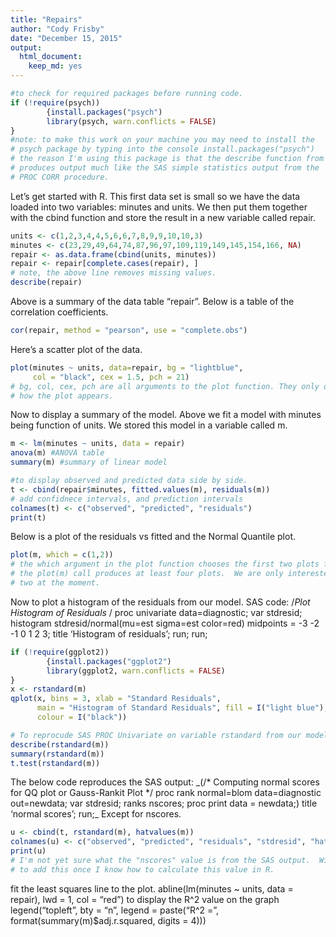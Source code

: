 ```yaml
---
title: "Repairs"
author: "Cody Frisby"
date: "December 15, 2015"
output:
  html_document:
    keep_md: yes
---
```


```r
#to check for required packages before running code.
if (!require(psych))
        {install.packages("psych")
        library(psych, warn.conflicts = FALSE)
}
#note: to make this work on your machine you may need to install the 
# psych package by typing into the console install.packages("psych")
# the reason I'm using this package is that the describe function from it
# produces output much like the SAS simple statistics output from the 
# PROC CORR procedure.  
```

Let's get started with R.  This first data set is small so we have the data loaded into two variables: minutes and units.  We then put them together with the cbind function and store the result in a new variable called repair.

```r
units <- c(1,2,3,4,4,5,6,6,7,8,9,9,10,10,3)
minutes <- c(23,29,49,64,74,87,96,97,109,119,149,145,154,166, NA)
repair <- as.data.frame(cbind(units, minutes))
repair <- repair[complete.cases(repair), ] 
# note, the above line removes missing values.
describe(repair)
```

Above is a summary of the data table "repair".  Below is a table of the correlation coefficients.  

```r
cor(repair, method = "pearson", use = "complete.obs")
```

Here's a scatter plot of the data.

```r
plot(minutes ~ units, data=repair, bg = "lightblue", 
     col = "black", cex = 1.5, pch = 21)
# bg, col, cex, pch are all arguments to the plot function. They only determine
# how the plot appears.  
```

Now to display a summary of the model.  Above we fit a model with minutes being function of units.  We stored this model in a variable called m.

```r
m <- lm(minutes ~ units, data = repair)
anova(m) #ANOVA table
summary(m) #summary of linear model
```


```r
#to display observed and predicted data side by side.
t <- cbind(repair$minutes, fitted.values(m), residuals(m))
# add confidnece intervals, and prediction intervals
colnames(t) <- c("observed", "predicted", "residuals")
print(t)
```

Below is a plot of the residuals vs fitted and the Normal Quantile plot.  

```r
plot(m, which = c(1,2))
# the which argument in the plot function chooses the first two plots from the m model.
# the plot(m) call produces at least four plots.  We are only interested in the first 
# two at the moment.  
```

Now to plot a histogram of the residuals from our model.
SAS code: 
/*Plot Histogram of Residuals */
proc univariate data=diagnostic;
	var stdresid;
	histogram stdresid/normal(mu=est sigma=est color=red)
						midpoints = -3 -2 -1 0 1 2 3;
	title 'Histogram of residuals'; run;
run;

```r
if (!require(ggplot2))
        {install.packages("ggplot2")
        library(ggplot2, warn.conflicts = FALSE)
}
x <- rstandard(m)
qplot(x, bins = 3, xlab = "Standard Residuals", 
      main = "Histogram of Standard Residuals", fill = I("light blue"), 
      colour = I("black"))
```


```r
# To reprocude SAS PROC Univariate on variable rstandard from our model m.
describe(rstandard(m))
summary(rstandard(m))
t.test(rstandard(m))
```

The below code reproduces the SAS output:
_(/* Computing normal scores for QQ plot or Gauss-Rankit Plot */
proc rank normal=blom data=diagnostic out=newdata;
	var stdresid;
	ranks nscores;
proc print data = newdata;)
	title 'normal scores'; run;_
Except for nscores. 

```r
u <- cbind(t, rstandard(m), hatvalues(m))
colnames(u) <- c("observed", "predicted", "residuals", "stdresid", "hatvals")
print(u)
# I'm not yet sure what the "nscores" value is from the SAS output.  Will need
# to add this once I know how to calculate this value in R.
```

 fit the least squares line to the plot.
 abline(lm(minutes ~ units, data = repair), lwd = 1, col = "red")
 to display the R^2 value on the graph
 legend("topleft", bty = "n", legend = paste("R^2 =", format(summary(m)$adj.r.squared, digits = 4)))